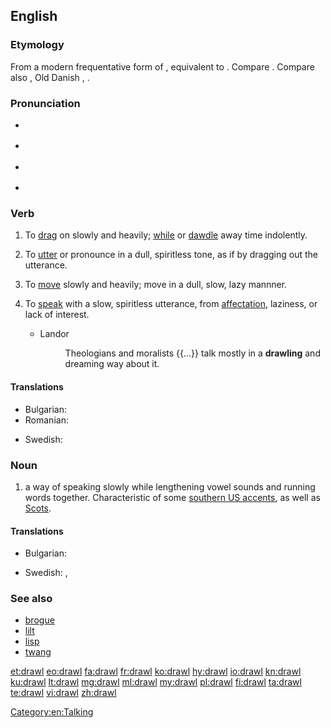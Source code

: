 ==English==

===Etymology===
From a modern frequentative form of {{m|en|draw}}, equivalent to {{suffix|draw|le|lang=en}}. Compare {{l|en|draggle}}. Compare also {{etyl|nl|-}} {{m|nl|dralen||to drag out, delay, linger, tarry, dawdle}}, Old Danish {{m|da|dravle||to linger, loiter}}, {{etyl|is|-}} {{m|is|dralla||to loiter, linger}}.

===Pronunciation===
* {{a|UK}} {{IPA|/dɹɔːl/|lang=en}}
: {{rhymes|ɔːl|lang=en}}
* {{a|US}} {{IPA|/dɹɔl/|lang=en}}
* {{a|cot-caught}} {{IPA|/dɹɑl/|lang=en}}
* {{rfv-pronunciation|lang=en}} {{a|US|paragon}} {{IPA|/dʒɹɑːw/|lang=en}}

===Verb===
{{en-verb|drawls|drawling|drawled|drawled}}

# {{label|en|transitive}} To [[drag]] on slowly and heavily; [[while]] or [[dawdle]] away time indolently.
# {{label|en|transitive}} To [[utter]] or pronounce in a dull, spiritless tone, as if by dragging out the utterance.
# {{label|en|intransitive}} To [[move]] slowly and heavily; move in a dull, slow, lazy mannner.
# {{label|en|intransitive}} To [[speak]] with a slow, spiritless utterance, from [[affectation]], laziness, or lack of interest.
#* Landor
#*: Theologians and moralists {{...}} talk mostly in a '''drawling''' and dreaming way about it.

====Translations====
{{trans-top|to speak with a drawl}}
* Bulgarian: {{t|bg|говоря провлечено|sc=Cyrl}}
* Romanian: {{t+|ro|tărăgăna}}
{{trans-mid}}
* Swedish: {{t+|sv|sluddra}}
{{trans-bottom}}

===Noun===
{{en-noun}}

# a way of speaking slowly while lengthening vowel sounds and running words together. Characteristic of some [[Wikipedia:Southern American English|southern US accents]], as well as [[Wikipedia:Scots|Scots]].

====Translations====
{{trans-top|way of speaking slowly}}
* Bulgarian: {{t|bg|провлечен говор|sc=Cyrl}}
{{trans-mid}}
* Swedish: {{t|sv|sludder}}, {{t|sv|släpigt tal}}
{{trans-bottom}}

===See also===
* [[brogue]]
* [[lilt]]
* [[lisp]]
* [[twang]]

[[Category:en:Talking]]

[[et:drawl]]
[[eo:drawl]]
[[fa:drawl]]
[[fr:drawl]]
[[ko:drawl]]
[[hy:drawl]]
[[io:drawl]]
[[kn:drawl]]
[[ku:drawl]]
[[lt:drawl]]
[[mg:drawl]]
[[ml:drawl]]
[[my:drawl]]
[[pl:drawl]]
[[fi:drawl]]
[[ta:drawl]]
[[te:drawl]]
[[vi:drawl]]
[[zh:drawl]]